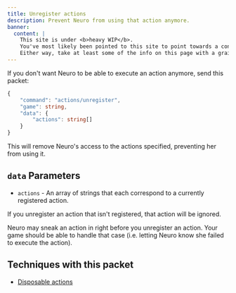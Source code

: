 ```yaml
---
title: Unregister actions
description: Prevent Neuro from using that action anymore.
banner:
  content: |
    This site is under <b>heavy WIP</b>.
    You've most likely been pointed to this site to point towards a concept, or something.
    Either way, take at least some of the info on this page with a grain of salt, and also don't expect much info since it's very incomplete on content.
---
```



If you don't want Neuro to be able to execute an action anymore, send this packet:

```ts
{
    "command": "actions/unregister",
    "game": string,
    "data": {
        "actions": string[]
    }
}
```

This will remove Neuro's access to the actions specified, preventing her from using it.

## `data` Parameters

- `actions` - An array of strings that each correspond to a currently registered action.

<Aside type="tip">

If you unregister an action that isn't registered, that action will be ignored.

</Aside>

<Aside>

Neuro may sneak an action in right before you unregister an action. Your game should be able to handle that case (i.e. letting Neuro know she failed to execute the action).

</Aside>

## Techniques with this packet

- [Disposable actions](/base/techniques/disposable_actions)
